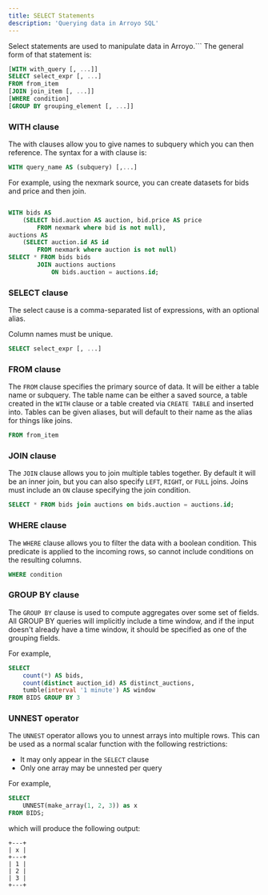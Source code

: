 ```yaml
---
title: SELECT Statements
description: 'Querying data in Arroyo SQL'
---
```


Select statements are used to manipulate data in Arroyo.```
The general form of that statement is:

```sql
[WITH with_query [, ...]]
SELECT select_expr [, ...]
FROM from_item
[JOIN join_item [, ...]]
[WHERE condition]
[GROUP BY grouping_element [, ...]]
```

### WITH clause
The with clauses allow you to give names to subquery which you can then reference.
The syntax for a with clause is:

```sql
WITH query_name AS (subquery) [,...]
```
For example, using the nexmark source, you can create datasets for bids and price and then join.
```sql

WITH bids AS
    (SELECT bid.auction AS auction, bid.price AS price
        FROM nexmark where bid is not null),
auctions AS
    (SELECT auction.id AS id
        FROM nexmark where auction is not null)
SELECT * FROM bids bids
        JOIN auctions auctions
            ON bids.auction = auctions.id;
```

### SELECT clause
The select cause is a comma-separated list of expressions, with an optional alias.

Column names must be unique.

```sql
SELECT select_expr [, ...]
```

### FROM clause
The `FROM` clause specifies the primary source of data.
It will be either a table name or subquery.
The table name can be either a saved source,
 a table created in the `WITH` clause or a table created via `CREATE TABLE` and inserted into.
Tables can be given aliases, but will default to their name as the alias for things like joins.
```sql
FROM from_item
```

### JOIN clause
The `JOIN` clause allows you to join multiple tables together.
By default it will be an inner join, but you can also specify `LEFT`, `RIGHT`, or `FULL` joins.
Joins must include an `ON` clause specifying the join condition.
```sql
SELECT * FROM bids join auctions on bids.auction = auctions.id;
```

### WHERE clause
The `WHERE` clause allows you to filter the data with a boolean condition.
This predicate is applied to the incoming rows, so cannot include conditions on the resulting columns.
```sql
WHERE condition
```

### GROUP BY clause
The `GROUP BY` clause is used to compute aggregates over some set of fields.
All GROUP BY queries will implicitly include a time window,
and if the input doesn't already have a time window,
it should be specified as one of the grouping fields.

For example,

```sql
SELECT
    count(*) AS bids,
    count(distinct auction_id) AS distinct_auctions,
    tumble(interval '1 minute') AS window
FROM BIDS GROUP BY 3
```

### UNNEST operator

The `UNNEST` operator allows you to unnest arrays into multiple rows. This can be used
as a normal scalar function with the following restrictions:

* It may only appear in the `SELECT` clause
* Only one array may be unnested per query

For example,

```sql
SELECT
    UNNEST(make_array(1, 2, 3)) as x
FROM BIDS;
```

which will produce the following output:

```
+---+
| x |
+---+
| 1 |
| 2 |
| 3 |
+---+
```
